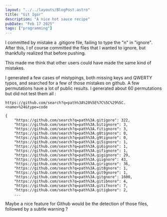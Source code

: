```yaml
---
layout: "../../layouts/BlogPost.astro"
title: "Git Igor"
description: "A nice hot sauce recipe"
pubDate: "Feb 17 2025"
tags: ["programming"]
---
```


I committed by mistake a .gitigore file, failing to type the "n" in "ignore". After this, I of course committed the files that I wanted to ignore, but thankfully realized that before pushing.

This made me think that other users could have made the same kind of mistakes.

I generated a few cases of mistypings, both missing keys and QWERTY typos, and searched for a few of those mistakes on github. A few permutations have a lot of public results. I generated about 60 permutations but did not test them all :

```
https://github.com/search?q=path%3A%28%5E%7C%5C%29%5C.<name>%24&type=code

{
    "https://github.com/search?q=path%3A.gitigore": 322,
    "https://github.com/search?q=path%3A.bitignore": 3,
    "https://github.com/search?q=path%3A.fitignore": 3,
    "https://github.com/search?q=path%3A.g8tignore": 0,
    "https://github.com/search?q=path%3A.g9tignore": 0,
    "https://github.com/search?q=path%3A.gi5ignore": 1,
    "https://github.com/search?q=path%3A.gi6ignore": 1,
    "https://github.com/search?q=path%3A.gifignore": 1,
    "https://github.com/search?q=path%3A.gigignore": 29,
    "https://github.com/search?q=path%3A.giignore": 43,
    "https://github.com/search?q=path%3A.girignore": 36,
    "https://github.com/search?q=path%3A.git8gnore": 1,
    "https://github.com/search?q=path%3A.git9gnore": 1,
    "https://github.com/search?q=path%3A.gitgnore": 1600,
    "https://github.com/search?q=path%3A.gitibnore": 4,
    "https://github.com/search?q=path%3A.gitifnore": 7,
    "https://github.com/search?q=path%3A.gitigbore": 2,
    ...
```

Maybe a nice feature for Github would be the detection of those files, followed by a subtle warning ?

